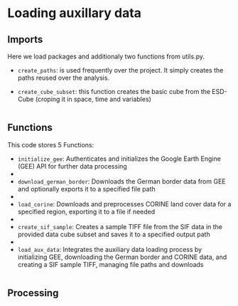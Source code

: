 



# Loading auxillary data {#sec-load_aux}


## Imports 

Here we load packages and additionaly two functions from utils.py.

- `create_paths`: is used frequently over the project. It simply creates the paths reused over the analysis.
  
- `create_cube_subset`: this function creates the basic cube from the ESD-Cube (croping it in space, time and variables)

```.python
```


## Functions 

This code stores 5 Functions:

- `initialize_gee`: Authenticates and initializes the Google Earth Engine (GEE) API for further data processing
- 
- `download_german_border`: Downloads the German border data from GEE and optionally exports it to a specified file path
- 
- `load_corine`: Downloads and preprocesses CORINE land cover data for a specified region, exporting it to a file if needed
- 
- `create_sif_sample`: Creates a sample TIFF file from the SIF data in the provided data cube subset and saves it to a specified output path
- 
- `load_aux_data`: Integrates the auxiliary data loading process by initializing GEE, downloading the German border and CORINE data, and creating a SIF sample TIFF, managing file paths and downloads





```.python
```


## Processing

```.python

```